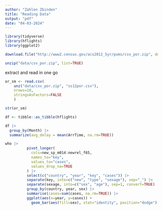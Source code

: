 ```yaml
---
author: "Zahlen Zbinden"
title: "Reading Data"
output: "pdf"
date: "04-03-2024"
---
```


```r
library(tidyverse)
library(hflights)
library(ggplot2)
```

```r
download.file("http://www2.census.gov/acs2012_5yr/pums/csv_por.zip", destfile="data/csv_por.zip")
```


```r
unzip("data/csv_por.zip", list=TRUE)
```

extract and read in one go

```r
or_sm <- read.csv(
    unz("data/csv_por.zip", "ss12por.csv"), 
    nrows=10, 
    stringsAsFactors=FALSE
    )

str(or_sm)
```


```r
df <- tibble::as_tibble(hflights)
```


```r
df |>
  group_by(Month) |>
  summarize(avg_delay = mean(ArrTime, na.rm=TRUE))
```


```r
who |>
          pivot_longer(
            cols=new_sp_m014:newrel_f65,
            names_to="key",
            values_to="cases",
            values_drop_na=TRUE
          ) |>
          select(c("country", "year", "key", "cases")) |>
          separate(key, into=c("new", "type", "sexage"), sep="_") |>
          separate(sexage, into=c("sex", "age"), sep=1, convert=TRUE) |>
          group_by(country, year, sex) |>
          summarise(cases=sum(cases, na.rm=TRUE)) |>
          ggplot(aes(x=year, y=cases)) +
            geom_bar(aes(fill=sex), stat="identity", position="dodge") 
```